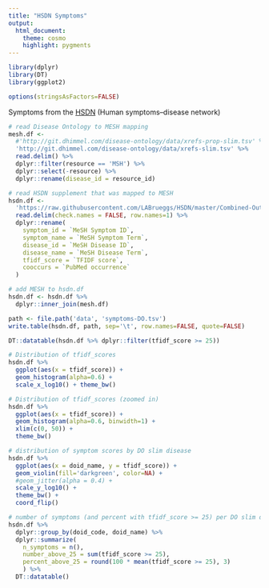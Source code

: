```yaml
---
title: "HSDN Symptoms"
output:
  html_document:
    theme: cosmo
    highlight: pygments
---
```


```r
library(dplyr)
library(DT)
library(ggplot2)

options(stringsAsFactors=FALSE)
```

Symptoms from the [HSDN](https://dx.doi.org/10.1038/ncomms5212) (Human symptoms--disease network)

```r
# read Disease Ontology to MESH mapping
mesh.df <- 
  #'http://git.dhimmel.com/disease-ontology/data/xrefs-prop-slim.tsv' %>%
  'http://git.dhimmel.com/disease-ontology/data/xrefs-slim.tsv' %>%
  read.delim() %>%
  dplyr::filter(resource == 'MSH') %>%
  dplyr::select(-resource) %>%
  dplyr::rename(disease_id = resource_id)

# read HSDN supplement that was mapped to MESH
hsdn.df <- 
  'https://raw.githubusercontent.com/LABrueggs/HSDN/master/Combined-Output.tsv' %>%
  read.delim(check.names = FALSE, row.names=1) %>%
  dplyr::rename(
    symptom_id = `MeSH Symptom ID`,
    symptom_name = `MeSH Symptom Term`,
    disease_id = `MeSH Disease ID`,
    disease_name = `MeSH Disease Term`,
    tfidf_score = `TFIDF score`,
    cooccurs = `PubMed occurrence`
  )

# add MESH to hsdn.df
hsdn.df <- hsdn.df %>%
  dplyr::inner_join(mesh.df)

path <- file.path('data', 'symptoms-DO.tsv')
write.table(hsdn.df, path, sep='\t', row.names=FALSE, quote=FALSE)

DT::datatable(hsdn.df %>% dplyr::filter(tfidf_score >= 25))
```

```r
# Distribution of tfidf_scores
hsdn.df %>%
  ggplot(aes(x = tfidf_score)) +
  geom_histogram(alpha=0.6) +
  scale_x_log10() + theme_bw()

# Distribution of tfidf_scores (zoomed in)
hsdn.df %>%
  ggplot(aes(x = tfidf_score)) +
  geom_histogram(alpha=0.6, binwidth=1) +
  xlim(c(0, 50)) +
  theme_bw()
```

```r
# distribution of symptom scores by DO slim disease
hsdn.df %>%
  ggplot(aes(x = doid_name, y = tfidf_score)) +
  geom_violin(fill='darkgreen', color=NA) +
  #geom_jitter(alpha = 0.4) +
  scale_y_log10() +
  theme_bw() +
  coord_flip()
```

```r
# number of symptoms (and percent with tfidf_score >= 25) per DO slim disease
hsdn.df %>%
  dplyr::group_by(doid_code, doid_name) %>%
  dplyr::summarize(
    n_symptoms = n(),
    number_above_25 = sum(tfidf_score >= 25),
    percent_above_25 = round(100 * mean(tfidf_score >= 25), 3)
    ) %>%
  DT::datatable()
```